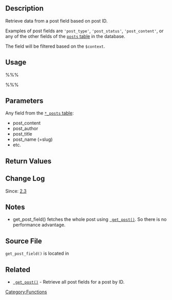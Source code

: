 {{Languages|
{{en|Function Reference/get_post_field}}
{{it|Riferimento_funzioni/get_post_field}}
{{ja|関数リファレンス/get_post_field}}
}}

== Description ==

Retrieve data from a post field based on post ID.

Examples of post fields are <tt>'post_type'</tt>, <tt>'post_status'</tt>, <tt>'post_content'</tt>, or any of the other fields of the [[Database_Description#Table:_wp_posts | <tt>posts</tt> table]] in the database.

The field will be filtered based on the <tt>$context</tt>.

== Usage ==

%%%<?php get_post_field( $field, $post_id, $context ); ?>%%%

== Parameters ==

{{Parameter|$field|string|Post field name|required}}

Any field from the [[Database_Description#Table:_wp_posts| <tt>*_posts</tt> table]]:
* post_content
* post_author
* post_title
* post_name (=slug)
* etc.

{{Parameter|$post_id|id|Post ID|required}}

{{Parameter|$context|string|Optional. How to filter the field. Possible context values are:  'raw', 'edit', 'db', 'display', 'attribute' and 'js'. The 'display' context is used by default. 'attribute' and 'js' contexts are treated like 'display' when calling filters.|optional|display}}

== Return Values ==

{{Return||string|The value of the post field on success, empty string on failure.}}

== Change Log ==

Since: [[Version 2.3|2.3]]

== Notes ==
*get_post_field() fetches the whole post using <tt>[[Function_Reference/get_post | get_post()]]</tt>. So there is no performance advantage.

== Source File ==

<tt>get_post_field()</tt> is located in {{Trac|wp-includes/post.php}}

== Related ==
* <tt>[[Function_Reference/get_post | get_post()]]</tt> - Retrieve all post fields for a post by ID.

[[Category:Functions]]